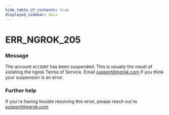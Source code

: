 ```yaml
---
hide_table_of_contents: true
displayed_sidebar: docs
---
```



# ERR_NGROK_205

### Message
The account `ACCOUNT` has been suspended. This is usually the result of violating the ngrok Terms of Service. Email support@ngrok.com if you think your suspension is an error.

<ErrorDetails error='err_ngrok_205' />


### Further help
If you're having trouble resolving this error, please reach out to [support@ngrok.com](mailto:support@ngrok.com?subject=Help%20with%20ERR_NGROK_205)

